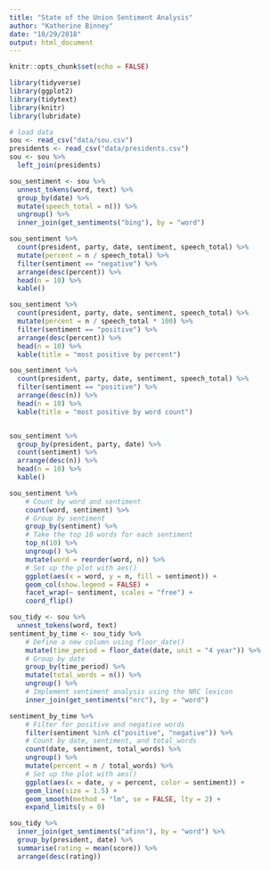 ```yaml
---
title: "State of the Union Sentiment Analysis"
author: "Katherine Binney"
date: "10/29/2018"
output: html_document
---
```


```r
knitr::opts_chunk$set(echo = FALSE)
```

```r
library(tidyverse)
library(ggplot2)
library(tidytext)
library(knitr)
library(lubridate)
```

```r
# load data
sou <- read_csv("data/sou.csv")
presidents <- read_csv("data/presidents.csv")
sou <- sou %>%
  left_join(presidents)
```


```r

sou_sentiment <- sou %>% 
  unnest_tokens(word, text) %>% 
  group_by(date) %>% 
  mutate(speech_total = n()) %>% 
  ungroup() %>% 
  inner_join(get_sentiments("bing"), by = "word")

sou_sentiment %>% 
  count(president, party, date, sentiment, speech_total) %>% 
  mutate(percent = n / speech_total) %>% 
  filter(sentiment == "negative") %>% 
  arrange(desc(percent)) %>% 
  head(n = 10) %>% 
  kable()

sou_sentiment %>% 
  count(president, party, date, sentiment, speech_total) %>% 
  mutate(percent = n / speech_total * 100) %>% 
  filter(sentiment == "positive") %>% 
  arrange(desc(percent)) %>% 
  head(n = 10) %>% 
  kable(title = "most positive by percent")

sou_sentiment %>% 
  count(president, party, date, sentiment, speech_total) %>% 
  filter(sentiment == "positive") %>% 
  arrange(desc(n)) %>% 
  head(n = 10) %>% 
  kable(title = "most positive by word count")


sou_sentiment %>% 
  group_by(president, party, date) %>% 
  count(sentiment) %>% 
  arrange(desc(n)) %>% 
  head(n = 10) %>% 
  kable()
```

```r
sou_sentiment %>%
    # Count by word and sentiment
    count(word, sentiment) %>%
    # Group by sentiment
    group_by(sentiment) %>%
    # Take the top 10 words for each sentiment
    top_n(10) %>%
    ungroup() %>%
    mutate(word = reorder(word, n)) %>%
    # Set up the plot with aes()
    ggplot(aes(x = word, y = n, fill = sentiment)) +
    geom_col(show.legend = FALSE) +
    facet_wrap(~ sentiment, scales = "free") +
    coord_flip()
```

```r

sou_tidy <- sou %>% 
  unnest_tokens(word, text)
sentiment_by_time <- sou_tidy %>%
    # Define a new column using floor_date()
    mutate(time_period = floor_date(date, unit = "4 year")) %>%
    # Group by date
    group_by(time_period) %>%
    mutate(total_words = n()) %>%
    ungroup() %>%
    # Implement sentiment analysis using the NRC lexicon
    inner_join(get_sentiments("nrc"), by = "word")

sentiment_by_time %>%
    # Filter for positive and negative words
    filter(sentiment %in% c("positive", "negative")) %>%
    # Count by date, sentiment, and total_words
    count(date, sentiment, total_words) %>%
    ungroup() %>%
    mutate(percent = n / total_words) %>%
    # Set up the plot with aes()
    ggplot(aes(x = date, y = percent, color = sentiment)) +
    geom_line(size = 1.5) +
    geom_smooth(method = "lm", se = FALSE, lty = 2) +
    expand_limits(y = 0)
```
```r
sou_tidy %>% 
  inner_join(get_sentiments("afinn"), by = "word") %>% 
  group_by(president, date) %>% 
  summarise(rating = mean(score)) %>% 
  arrange(desc(rating))

```

